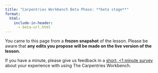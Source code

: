 ```yaml
---
title: "Carpentries Workbench Beta Phase: **beta stage**"
format:
  html:
    include-in-header:
      - beta-url.html
---
```


You came to this page from a **frozen snapshot** of the lesson. Please be aware
that **any edits you propose will be made on the live version of the lesson.**

If you have a minute, please give us feedback in a 
[short, <1 minute survey](https://carpentries.typeform.com/to/KRBl4IZM)
about your experience with using The Carpentries Workbench.

::: edit-url

:::


